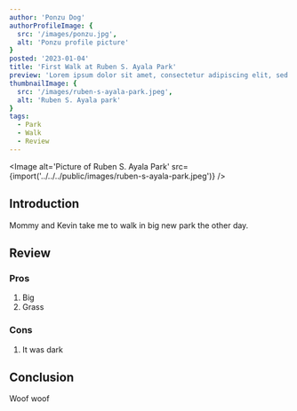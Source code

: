 ```yaml
---
author: 'Ponzu Dog'
authorProfileImage: {
  src: '/images/ponzu.jpg',
  alt: 'Ponzu profile picture'
}
posted: '2023-01-04'
title: 'First Walk at Ruben S. Ayala Park'
preview: 'Lorem ipsum dolor sit amet, consectetur adipiscing elit, sed do eiusmod tempor incididunt ut labore et dolore magna aliqua. Ut enim ad minim veniam, quis nostrud exercitation ullamco laboris nisi ut aliquip ex ea commodo consequat. Duis aute irure dolor in reprehenderit in voluptate velit esse cillum dolore eu fugiat nulla pariatur. Excepteur sint occaecat cupidatat non proident, sunt in culpa qui officia deserunt mollit anim id est laborum.'
thumbnailImage: {
  src: '/images/ruben-s-ayala-park.jpeg',
  alt: 'Ruben S. Ayala park'
}
tags:
  - Park
  - Walk
  - Review
---
```



<Image
  alt='Picture of Ruben S. Ayala Park'
  src={import('../../../public/images/ruben-s-ayala-park.jpeg')}
/>

## Introduction

Mommy and Kevin take me to walk in big new park the other day.

## Review

### Pros

1. Big
2. Grass

### Cons

1. It was dark

## Conclusion

Woof woof
